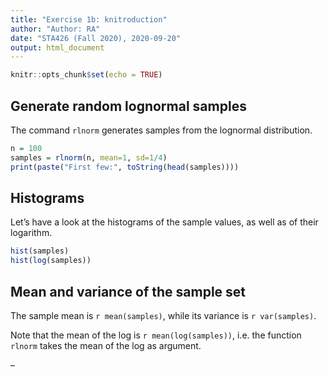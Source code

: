 ```yaml
---
title: "Exercise 1b: knitroduction"
author: "Author: RA"
date: "STA426 (Fall 2020), 2020-09-20"
output: html_document
---
```


```r
knitr::opts_chunk$set(echo = TRUE)
```

## Generate random lognormal samples

The command `rlnorm` generates samples from the lognormal distribution.

```r
n = 100
samples = rlnorm(n, mean=1, sd=1/4)
print(paste("First few:", toString(head(samples))))
```

## Histograms

Let's have a look at the histograms of the sample values, as well as of their logarithm.

```r
hist(samples)
hist(log(samples))
```

## Mean and variance of the sample set

The sample mean is `r mean(samples)`, while its variance is `r var(samples)`.

Note that the mean of the log is `r mean(log(samples))`, 
i.e. the function `rlnorm` takes the mean of the log as argument.

--


